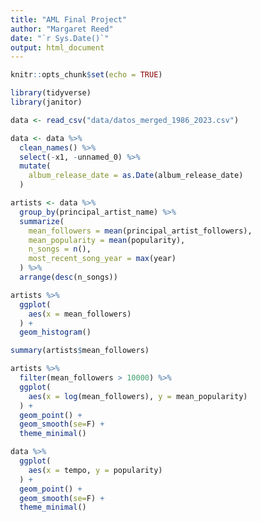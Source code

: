 ```yaml
---
title: "AML Final Project"
author: "Margaret Reed"
date: "`r Sys.Date()`"
output: html_document
---
```


```r
knitr::opts_chunk$set(echo = TRUE)
```

```r
library(tidyverse)
library(janitor)
```

```r
data <- read_csv("data/datos_merged_1986_2023.csv")
```

```r
data <- data %>%
  clean_names() %>%
  select(-x1, -unnamed_0) %>%
  mutate(
    album_release_date = as.Date(album_release_date)
  )
```


```r
artists <- data %>%
  group_by(principal_artist_name) %>%
  summarize(
    mean_followers = mean(principal_artist_followers),
    mean_popularity = mean(popularity),
    n_songs = n(),
    most_recent_song_year = max(year)
  ) %>%
  arrange(desc(n_songs))
```


```r
artists %>%
  ggplot(
    aes(x = mean_followers)
  ) +
  geom_histogram()

summary(artists$mean_followers)
```



```r
artists %>%
  filter(mean_followers > 10000) %>%
  ggplot(
    aes(x = log(mean_followers), y = mean_popularity)
  ) +
  geom_point() +
  geom_smooth(se=F) +
  theme_minimal()
```

```r
data %>%
  ggplot(
    aes(x = tempo, y = popularity)
  ) +
  geom_point() +
  geom_smooth(se=F) +
  theme_minimal()
```